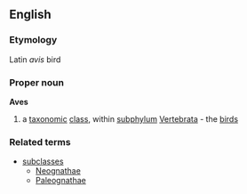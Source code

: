 ==English==
===Etymology===
Latin ''avis'' bird
===Proper noun===
{{wikipedia}}
'''Aves'''
#a [[taxonomic]] [[class]], within [[subphylum]] [[Vertebrata]] - the [[bird]]s
===Related terms===
{{wikispecies}}
*[[subclasses]]
**[[Neognathae]]
**[[Paleognathae]]